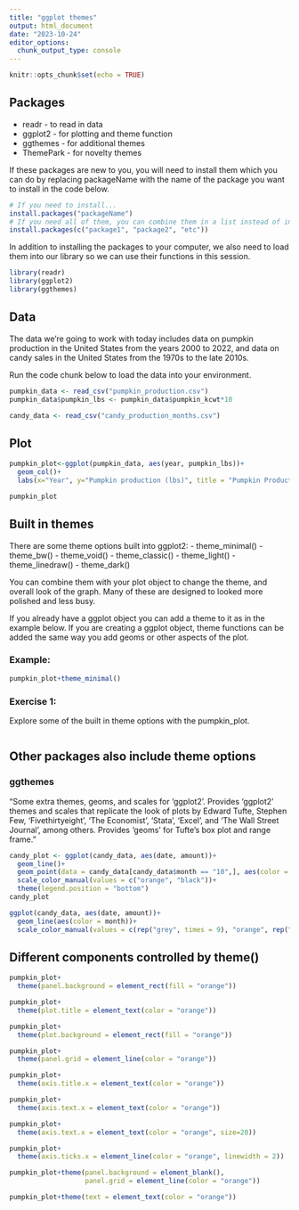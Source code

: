 ```yaml
---
title: "ggplot themes"
output: html_document
date: "2023-10-24"
editor_options: 
  chunk_output_type: console
---
```


```r
knitr::opts_chunk$set(echo = TRUE)
```

## Packages

-   readr - to read in data
-   ggplot2 - for plotting and theme function
-   ggthemes - for additional themes
-   ThemePark - for novelty themes

If these packages are new to you, you will need to install them which you can do by replacing packageName with the name of the package you want to install in the code below.

```r
# If you need to install...
install.packages("packageName")
# If you need all of them, you can combine them in a list instead of installing one by one...
install.packages(c("package1", "package2", "etc"))
```

In addition to installing the packages to your computer, we also need to load them into our library so we can use their functions in this session. 

```r
library(readr)
library(ggplot2)
library(ggthemes)
```

## Data

The data we're going to work with today includes data on pumpkin production in the United States from the years 2000 to 2022, and data on candy sales in the United States from the 1970s to the late 2010s.

Run the code chunk below to load the data into your environment.

```r
pumpkin_data <- read_csv("pumpkin_production.csv")
pumpkin_data$pumpkin_lbs <- pumpkin_data$pumpkin_kcwt*10

candy_data <- read_csv("candy_production_months.csv")
```

## Plot

```r
pumpkin_plot<-ggplot(pumpkin_data, aes(year, pumpkin_lbs))+
  geom_col()+
  labs(x="Year", y="Pumpkin production (lbs)", title = "Pumpkin Production", subtitle= "in the United States over the years 2000-2022")

pumpkin_plot
```

## Built in themes

There are some theme options built into ggplot2:
-   theme_minimal()
-   theme_bw()
-   theme_void()
-   theme_classic()
-   theme_light()
-   theme_linedraw()
-   theme_dark()

You can combine them with your plot object to change the theme, and overall look of the graph. Many of these are designed to looked more polished and less busy.

If you already have a ggplot object you can add a theme to it as in the example below. If you are creating a ggplot object, theme functions can be added the same way you add geoms or other aspects of the plot.

### Example:

```r
pumpkin_plot+theme_minimal()
```

### Exercise 1:

Explore some of the built in theme options with the pumpkin_plot.

```r

```

## Other packages also include theme options

### ggthemes

"Some extra themes, geoms, and scales for 'ggplot2'. Provides 'ggplot2' themes and scales that replicate the look of plots by Edward Tufte, Stephen Few, 'Fivethirtyeight', 'The Economist', 'Stata', 'Excel', and 'The Wall Street Journal', among others. Provides 'geoms' for Tufte's box plot and range frame."

```r
candy_plot <- ggplot(candy_data, aes(date, amount))+
  geom_line()+
  geom_point(data = candy_data[candy_data$month == "10",], aes(color = ifelse(month == "10", "October", "Rest of Year")))+
  scale_color_manual(values = c("orange", "black"))+
  theme(legend.position = "bottom")
candy_plot
```

```r
ggplot(candy_data, aes(date, amount))+
  geom_line(aes(color = month))+
  scale_color_manual(values = c(rep("grey", times = 9), "orange", rep("grey", times = 2)))
```


## Different components controlled by theme()

```r
pumpkin_plot+
  theme(panel.background = element_rect(fill = "orange"))

pumpkin_plot+
  theme(plot.title = element_text(color = "orange"))

pumpkin_plot+
  theme(plot.background = element_rect(fill = "orange"))

pumpkin_plot+
  theme(panel.grid = element_line(color = "orange"))

pumpkin_plot+
  theme(axis.title.x = element_text(color = "orange"))

pumpkin_plot+
  theme(axis.text.x = element_text(color = "orange"))

pumpkin_plot+
  theme(axis.text.x = element_text(color = "orange", size=20))

pumpkin_plot+
  theme(axis.ticks.x = element_line(color = "orange", linewidth = 2))

pumpkin_plot+theme(panel.background = element_blank(),
                   panel.grid = element_line(color = "orange"))

pumpkin_plot+theme(text = element_text(color = "orange"))
```
